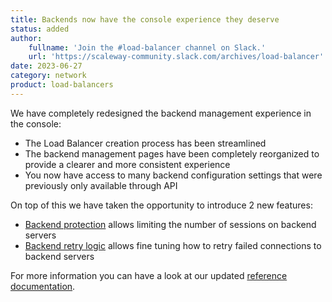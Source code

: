```yaml
---
title: Backends now have the console experience they deserve
status: added
author:
    fullname: 'Join the #load-balancer channel on Slack.'
    url: 'https://scaleway-community.slack.com/archives/load-balancer'
date: 2023-06-27
category: network
product: load-balancers
---
```


We have completely redesigned the backend management experience in the console:
- The Load Balancer creation process has been streamlined
- The backend management pages have been completely reorganized to provide a clearer and more consistent experience
- You now have access to many backend configuration settings that were previously only available through API

On top of this we have taken the opportunity to introduce 2 new features:
- [Backend protection](https://www.scaleway.com/en/docs/network/load-balancer/reference-content/configuring-backends/#backend-protection/) allows limiting the number of sessions on backend servers
- [Backend retry logic](https://www.scaleway.com/en/docs/network/load-balancer/reference-content/configuring-backends/#retries/) allows fine tuning how to retry failed connections to backend servers

For more information you can have a look at our updated [reference documentation](https://www.scaleway.com/en/docs/network/load-balancer/reference-content/).

